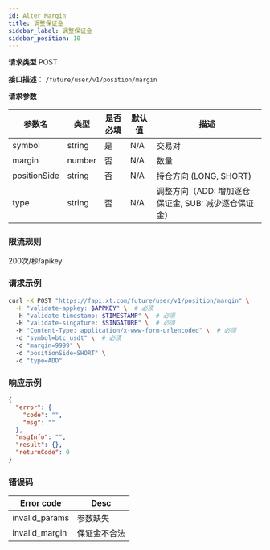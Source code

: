 ```yaml
---
id: Alter Margin
title: 调整保证金
sidebar_label: 调整保证金
sidebar_position: 10
---
```


**请求类型** POST

**接口描述：** `/future/user/v1/position/margin`

**请求参数**

| 参数名       | 类型   | 是否必填 | 默认值 | 描述 |
| ------------ | ------ | -------- | ------ | ---- |
| symbol       | string | 是       | N/A    | 交易对 |
| margin       | number | 否       | N/A    | 数量 |
| positionSide | string | 否       | N/A    | 持仓方向 (LONG, SHORT) |
| type         | string | 否       | N/A    | 调整方向（ADD: 增加逐仓保证金, SUB: 减少逐仓保证金） |

### 限流规则

200次/秒/apikey

### 请求示例

```bash title="Request"
curl -X POST "https://fapi.xt.com/future/user/v1/position/margin" \
  -H "validate-appkey: $APPKEY" \  # 必须
  -H "validate-timestamp: $TIMESTAMP" \  # 必须
  -H "validate-singature: $SINGATURE" \  # 必须
  -H "Content-Type: application/x-www-form-urlencoded" \  # 必须
  -d "symbol=btc_usdt" \  # 必须
  -d "margin=9999" \ 
  -d "positionSide=SHORT" \ 
  -d "type=ADD"
```

### 响应示例

```json title="Response"
{
  "error": {
    "code": "",
    "msg": ""
  },
  "msgInfo": "",
  "result": {},
  "returnCode": 0
}
```

### 错误码

| Error code | Desc |
|-------------|------|
| invalid_params | 参数缺失 |
| invalid_margin | 保证金不合法 |